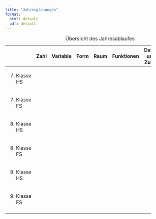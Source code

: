 ```yaml
---
title: "Jahresplanungen"
format: 
  html: default
  pdf: default
---
```


+---------------+-------+----------+-------+-------+------------+------------------+-------------+
|               | Zahl  | Variable | Form  | Raum  | Funktionen | Daten und Zufall | Erweiterung |
+===============+=======+==========+=======+=======+============+==================+=============+
| 7.  Klasse HS |       |          |       |       |            |                  |             |
+---------------+-------+----------+-------+-------+------------+------------------+-------------+
| 7.  Klasse FS |       |          |       |       |            |                  |             |
+---------------+-------+----------+-------+-------+------------+------------------+-------------+
| 8.  Klasse HS |       |          |       |       |            |                  |             |
+---------------+-------+----------+-------+-------+------------+------------------+-------------+
| 8.  Klasse FS |       |          |       |       |            |                  |             |
+---------------+-------+----------+-------+-------+------------+------------------+-------------+
| 9.  Klasse HS |       |          |       |       |            |                  |             |
+---------------+-------+----------+-------+-------+------------+------------------+-------------+
| 9.  Klasse FS |       |          |       |       |            |                  |             |
+---------------+-------+----------+-------+-------+------------+------------------+-------------+
|               |       |          |       |       |            |                  |             |
+---------------+-------+----------+-------+-------+------------+------------------+-------------+

: Übersicht des Jahresablaufes
